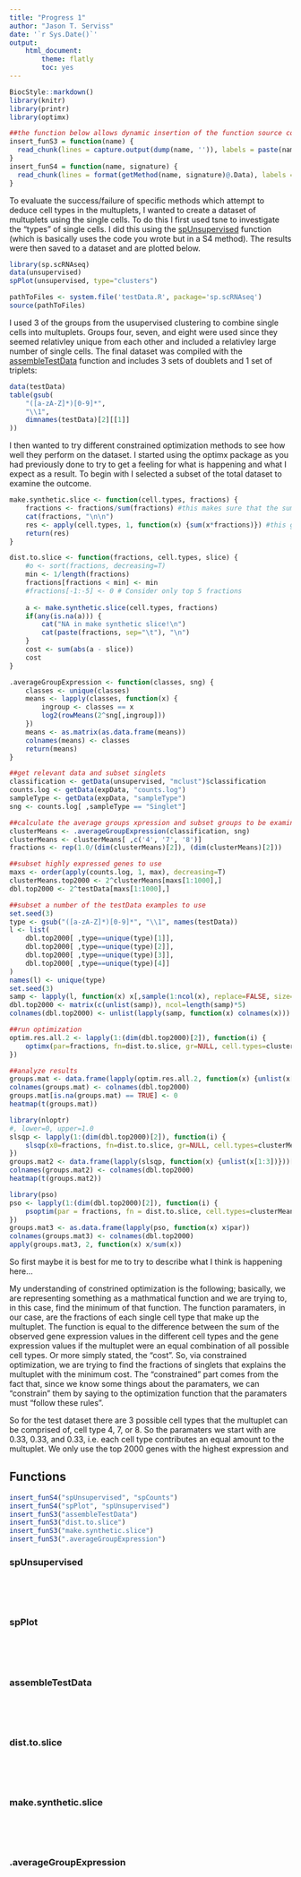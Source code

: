 ```yaml
---
title: "Progress 1"
author: "Jason T. Serviss"
date: '`r Sys.Date()`'
output:
    html_document:
        theme: flatly
        toc: yes
---
```


<style>
    .col2 {
        columns: 2 200px;         /* number of columns and width in pixels*/
        -webkit-columns: 2 200px; /* chrome, safari */
        -moz-columns: 2 200px;    /* firefox */
    }
</style>

```r
BiocStyle::markdown()
library(knitr)
library(printr)
library(optimx)

##the function below allows dynamic insertion of the function source code of S3 and S4 methods
insert_funS3 = function(name) {
  read_chunk(lines = capture.output(dump(name, '')), labels = paste(name, 'source', sep = '-'))
}
insert_funS4 = function(name, signature) {
  read_chunk(lines = format(getMethod(name, signature)@.Data), labels = paste(name, 'source', sep = '-'))
}
```


To evaluate the success/failure of specific methods which attempt to deduce cell types in the multuplets, I wanted to create a dataset of multuplets using the single cells. To do this I first used tsne to investigate the "types" of single cells. I did this using the [spUnsupervised][] function (which is basically uses the code you wrote but in a S4 method). The results were then saved to a dataset and are plotted below.   

```r
library(sp.scRNAseq)
data(unsupervised)
spPlot(unsupervised, type="clusters")
```

```r
pathToFiles <- system.file('testData.R', package='sp.scRNAseq')
source(pathToFiles)
```

I used 3 of the groups from the usupervised clustering to combine single cells into multuplets. Groups four, seven, and eight were used since they seemed relativley unique from each other and included a relativley large number of single cells. The final dataset was compiled with the [assembleTestData][] function and includes 3 sets of doublets and 1 set of triplets:

```r
data(testData)
table(gsub(
    "([a-zA-Z]*)[0-9]*", 
    "\\1", 
    dimnames(testData)[2][[1]]
))
```

I then wanted to try different constrained optimization methods to see how well they perform on the dataset. I started using the optimx package as you had previously done to try to get a feeling for what is happening and what I expect as a result. To begin with I selected a subset of the total dataset to examine the outcome.

```r
make.synthetic.slice <- function(cell.types, fractions) {
    fractions <- fractions/sum(fractions) #this makes sure that the sum of the fractions is always 1
    cat(fractions, "\n\n")
    res <- apply(cell.types, 1, function(x) {sum(x*fractions)}) #this gives the value for each gene in the multuplet dependant on the fractions variable
    return(res)
}

dist.to.slice <- function(fractions, cell.types, slice) {
    #o <- sort(fractions, decreasing=T)
    min <- 1/length(fractions)
    fractions[fractions < min] <- min
    #fractions[-1:-5] <- 0 # Consider only top 5 fractions
    
    a <- make.synthetic.slice(cell.types, fractions)
    if(any(is.na(a))) {
        cat("NA in make synthetic slice!\n")
        cat(paste(fractions, sep="\t"), "\n")
    }
    cost <- sum(abs(a - slice))
    cost
}

.averageGroupExpression <- function(classes, sng) {
    classes <- unique(classes)
    means <- lapply(classes, function(x) {
        ingroup <- classes == x
        log2(rowMeans(2^sng[,ingroup]))
    })
    means <- as.matrix(as.data.frame(means))
    colnames(means) <- classes
    return(means)
}
```

```r
##get relevant data and subset singlets
classification <- getData(unsupervised, "mclust")$classification
counts.log <- getData(expData, "counts.log")
sampleType <- getData(expData, "sampleType")
sng <- counts.log[ ,sampleType == "Singlet"]

##calculate the average groups xpression and subset groups to be examined
clusterMeans <- .averageGroupExpression(classification, sng)
clusterMeans <- clusterMeans[ ,c('4', '7', '8')]
fractions <- rep(1.0/(dim(clusterMeans)[2]), (dim(clusterMeans)[2]))

##subset highly expressed genes to use
maxs <- order(apply(counts.log, 1, max), decreasing=T)
clusterMeans.top2000 <- 2^clusterMeans[maxs[1:1000],]
dbl.top2000 <- 2^testData[maxs[1:1000],]

##subset a number of the testData examples to use
set.seed(3)
type <- gsub("([a-zA-Z]*)[0-9]*", "\\1", names(testData))
l <- list(
    dbl.top2000[ ,type==unique(type)[1]],
    dbl.top2000[ ,type==unique(type)[2]],
    dbl.top2000[ ,type==unique(type)[3]],
    dbl.top2000[ ,type==unique(type)[4]]
)
names(l) <- unique(type)
set.seed(3)
samp <- lapply(l, function(x) x[,sample(1:ncol(x), replace=FALSE, size=5)])
dbl.top2000 <- matrix(c(unlist(samp)), ncol=length(samp)*5)
colnames(dbl.top2000) <- unlist(lapply(samp, function(x) colnames(x)))

##run optimization
optim.res.all.2 <- lapply(1:(dim(dbl.top2000)[2]), function(i) {
    optimx(par=fractions, fn=dist.to.slice, gr=NULL, cell.types=clusterMeans.top2000, slice=dbl.top2000[,i], method=c("L-BFGS-B"), lower=0, upper=1)
})

##analyze results
groups.mat <- data.frame(lapply(optim.res.all.2, function(x) {unlist(x[1:3])}))
colnames(groups.mat) <- colnames(dbl.top2000)
groups.mat[is.na(groups.mat) == TRUE] <- 0
heatmap(t(groups.mat))
```


```r
library(nloptr)
#, lower=0, upper=1.0
slsqp <- lapply(1:(dim(dbl.top2000)[2]), function(i) {
    slsqp(x0=fractions, fn=dist.to.slice, gr=NULL, cell.types=clusterMeans.top2000, slice=dbl.top2000[,i])
})
groups.mat2 <- data.frame(lapply(slsqp, function(x) {unlist(x[1:3])}))[1:3, ]
colnames(groups.mat2) <- colnames(dbl.top2000)
heatmap(t(groups.mat2))
```

```r
library(pso)
pso <- lapply(1:(dim(dbl.top2000)[2]), function(i) {
    psoptim(par = fractions, fn = dist.to.slice, cell.types=clusterMeans.top2000, slice=dbl.top2000[,i], lower=0, upper=1)
})
groups.mat3 <- as.data.frame(lapply(pso, function(x) x$par))
colnames(groups.mat3) <- colnames(dbl.top2000)
apply(groups.mat3, 2, function(x) x/sum(x))
```
So first maybe it is best for me to try to describe what I think is happening here...

My understanding of constrined optimization is the following; basically, we are representing something as a mathmatical function and we are trying to, in this case, find the minimum of that function. The function paramaters, in our case, are the fractions of each single cell type that make up the multuplet. The function is equal to the difference between the sum of the observed gene expression values in the different cell types and the gene expression values if the multuplet were an equal combination of all possible cell types. Or more simply stated, the "cost". So, via constrained optimization, we are trying to find the fractions of singlets that explains the multuplet with the minimum cost. The "constrained" part comes from the fact that, since we know some things about the paramaters, we can "constrain" them by saying to the optimization function that the paramaters must "follow these rules".

So for the test dataset there are 3 possible cell types that the multuplet can be comprised of, cell type 4, 7, or 8. So the paramaters we start with are 0.33, 0.33, and 0.33, i.e. each cell type contributes an equal amount to the multuplet. We only use the top 2000 genes with the highest expression and 


## Functions {.tabset}

```r
insert_funS4("spUnsupervised", "spCounts")
insert_funS4("spPlot", "spUnsupervised")
insert_funS3("assembleTestData")
insert_funS3("dist.to.slice")
insert_funS3("make.synthetic.slice")
insert_funS3(".averageGroupExpression")


```

### spUnsupervised
```r
```
<br></br>

### spPlot
```r
```
<br></br>

### assembleTestData
```r
```
<br></br>

### dist.to.slice
```r
```
<br></br>

### make.synthetic.slice
```r
```
<br></br>

### .averageGroupExpression
```r
```
<br></br>

